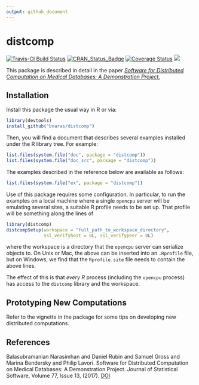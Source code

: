 ```yaml
---
output: github_document
---
```


<!-- README.md is generated from the source: README.Rmd -->

# distcomp

[![Travis-CI Build Status](https://travis-ci.org/bnaras/distcomp.svg?branch=master)](https://travis-ci.org/bnaras/distcomp)
[![CRAN_Status_Badge](http://www.r-pkg.org/badges/version/distcomp)](https://cran.r-project.org/package=distcomp)
[![Coverage
Status](https://img.shields.io/codecov/c/github/bnaras/distcomp/master.svg)](https://codecov.io/github/bnaras/distcomp?branch=master)
[![](https://cranlogs.r-pkg.org/badges/distcomp)](https://cran.r-project.org/package=distcomp)


This package is described in detail in the paper [_Software for Distributed Computation on Medical Databases: A Demonstration Project._](https://doi.org/10.18637/jss.v077.i13)

## Installation

Install this package the usual way in R or via:

```r
library(devtools)
install_github("bnaras/distcomp")
```

Then, you will find a document that describes several examples
installed under the R library tree. For example:

```r
list.files(system.file("doc", package = "distcomp"))
list.files(system.file("doc_src", package = "distcomp"))
```

The examples described in the reference below are available as
follows:

```r
list.files(system.file("ex", package = "distcomp"))
```

Use of this package requires some configuration. In particular, to run
the examples on a local machine where a single `opencpu` server will
be emulating several sites, a suitable R profile needs to be set
up. That profile will be something along the lines of

```r
library(distcomp)
distcompSetup(workspace = "full_path_to_workspace_directory",
              ssl_verifyhost = 0L, ssl_verifypeer = 0L)
```
where the workspace is a directory that the `opencpu` server can
serialize objects to. On Unix or Mac, the above can be inserted into
an `.Rprofile` file, but on Windows, we find that the `Rprofile.site`
file needs to contain the above lines.

The effect of this is that _every R_ process (including the `opencpu`
process) has access to the `distcomp` library and the workspace.

## Prototyping New Computations

Refer to the vignette in the package for some tips on developing new
distributed computations. 

## References

Balasubramanian Narasimhan and Daniel Rubin and Samuel Gross and
Marina Bendersky and Philip Lavori. Software for Distributed
Computation on Medical Databases: A Demonstration Project. Journal of
Statistical Software, Volume 77, Issue 13, (2017). [DOI](https://dx.doi.org/10.18637/jss.v077.i13)
